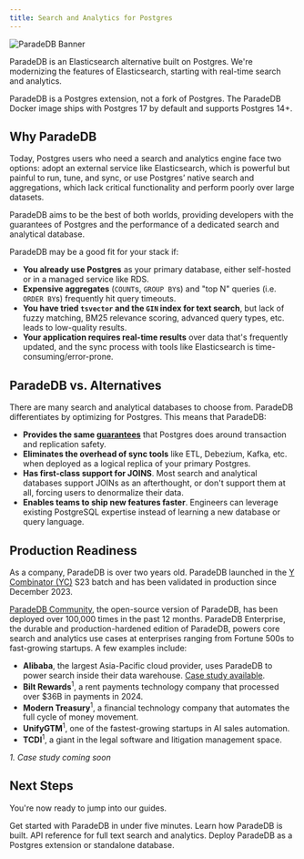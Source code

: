 ```yaml
---
title: Search and Analytics for Postgres
---
```


![ParadeDB Banner](/images/paradedb_banner.png)

ParadeDB is an Elasticsearch alternative built on Postgres. We're modernizing the features of Elasticsearch,
starting with real-time search and analytics.

ParadeDB is a Postgres extension, not a fork of Postgres. The ParadeDB Docker image ships with Postgres 17
by default and supports Postgres 14+.

## Why ParadeDB

Today, Postgres users who need a search and analytics engine face two options: adopt an external service like
Elasticsearch, which is powerful but painful to run, tune, and sync, or use Postgres’ native search and
aggregations, which lack critical functionality and perform poorly over large datasets.

ParadeDB aims to be the best of both worlds, providing developers with the guarantees of Postgres and the
performance of a dedicated search and analytical database.

ParadeDB may be a good fit for your stack if:

- **You already use Postgres** as your primary database, either self-hosted or in a managed service like RDS.
- **Expensive aggregates** (`COUNT`s, `GROUP BY`s) and "top N" queries (i.e. `ORDER BY`s) frequently hit query timeouts.
- **You have tried `tsvector` and the `GIN` index for text search**, but lack of fuzzy matching,
  BM25 relevance scoring, advanced query types, etc. leads to low-quality results.
- **Your application requires real-time results** over data that's frequently updated, and the sync process with
  tools like Elasticsearch is time-consuming/error-prone.

## ParadeDB vs. Alternatives

There are many search and analytical databases to choose from. ParadeDB differentiates by optimizing for Postgres. This means that ParadeDB:

- **Provides the same [guarantees](/welcome/guarantees)** that Postgres does around transaction and replication
  safety.
- **Eliminates the overhead of sync tools** like ETL, Debezium, Kafka, etc. when deployed as a logical replica of your primary Postgres.
- **Has first-class support for JOINS**. Most search and analytical databases support JOINs as an afterthought, or don't support them at all, forcing users to denormalize their data.
- **Enables teams to ship new features faster**. Engineers can leverage existing PostgreSQL expertise instead of learning a new database or query language.

## Production Readiness

As a company, ParadeDB is over two years old. ParadeDB launched in the [Y Combinator (YC)](https://ycombinator.com) S23 batch and has been validated in
production since December 2023.

[ParadeDB Community](https://github.com/paradedb/paradedb), the open-source version of ParadeDB, has been deployed over 100,000 times in the past 12 months.
ParadeDB Enterprise, the durable and production-hardened edition
of ParadeDB, powers core search and analytics use cases at enterprises ranging from Fortune 500s to fast-growing startups. A few
examples include:

- **Alibaba**, the largest Asia-Pacific cloud provider, uses ParadeDB to power search inside their data warehouse. [Case study available](https://paradedb.com/blog/case_study_alibaba).
- **Bilt Rewards**<sup>1</sup>, a rent payments technology company that processed over $36B in payments in 2024.
- **Modern Treasury**<sup>1</sup>, a financial technology company that automates the full cycle of money movement.
- **UnifyGTM**<sup>1</sup>, one of the fastest-growing startups in AI sales automation.
- **TCDI**<sup>1</sup>, a giant in the legal software and litigation management space.

_1. Case study coming soon_

## Next Steps

You're now ready to jump into our guides.

<CardGroup cols={2}>
  <Card
    title="Getting Started"
    icon="forward-fast"
    href="/documentation/getting-started"
  >
    Get started with ParadeDB in under five minutes.
  </Card>
  <Card
    title="Architecture"
    icon="diagram-project"
    href="/welcome/architecture"
  >
    Learn how ParadeDB is built.
  </Card>
  <Card
    title="Reference"
    icon="magnifying-glass"
    href="/documentation/full-text/overview"
  >
    API reference for full text search and analytics.
  </Card>
  <Card title="Deploy" icon="server" href="/deploy">
    Deploy ParadeDB as a Postgres extension or standalone database.
  </Card>
</CardGroup>
